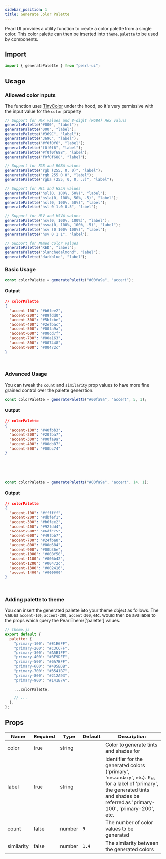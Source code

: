 ```yaml
---
sidebar_position: 1
title: Generate Color Palette
---
```


Pearl UI provides a utility function to create a color palette from a single color. This color palette can then be inserted into `theme.palette` to be used by components.

## Import

```js
import { generatePalette } from "pearl-ui";
```

## Usage

### Allowed color inputs

The function uses [TinyColor](https://github.com/bgrins/TinyColor) under the hood, so it's very permissive with the input value for the `color` property

```js
// Support for Hex values and 8-digit (RGBA) Hex values
generatePalette("#000", "label");
generatePalette("000", "label");
generatePalette("#369C", "label");
generatePalette("369C", "label");
generatePalette("#f0f0f6", "label");
generatePalette("f0f0f6", "label");
generatePalette("#f0f0f688", "label");
generatePalette("f0f0f688", "label");

// Support for RGB and RGBA values
generatePalette("rgb (255, 0, 0)", "label");
generatePalette("rgb 255 0 0", "label");
generatePalette("rgba (255, 0, 0, .5)", "label");

// Support for HSL and HSLA values
generatePalette("hsl(0, 100%, 50%)", "label");
generatePalette("hsla(0, 100%, 50%, .5)", "label");
generatePalette("hsl(0, 100%, 50%)", "label");
generatePalette("hsl 0 1.0 0.5", "label");

// Support for HSV and HSVA values
generatePalette("hsv(0, 100%, 100%)", "label");
generatePalette("hsva(0, 100%, 100%, .5)", "label");
generatePalette("hsv (0 100% 100%)", "label");
generatePalette("hsv 0 1 1", "label");

// Support for Named color values
generatePalette("RED", "label");
generatePalette("blanchedalmond", "label");
generatePalette("darkblue", "label");
```


### Basic Usage

```js
const colorPalette = generatePalette("#00fa9a", "accent");
```

#### Output

```json
// colorPalette
{
  "accent-100": "#b6fee2",
  "accent-200": "#89fdd0",
  "accent-300": "#5bfcbe",
  "accent-400": "#2efbac",
  "accent-500": "#00fa9a",
  "accent-600": "#00cd7f",
  "accent-700": "#00a163",
  "accent-800": "#007448",
  "accent-900": "#00472c"
}
```

<br />

<div style={{ display: "flex", flexDirection: "row", flexWrap: "wrap" }}>
  <PaletteColor colorName="Accent 100" colorValue="#b6fee2" />
  <PaletteColor colorName="Accent 200" colorValue="#89fdd0" />
  <PaletteColor colorName="Accent 300" colorValue="#5bfcbe" />
  <PaletteColor colorName="Accent 400" colorValue="#2efbac" />
  <PaletteColor colorName="Accent 500" colorValue="#00fa9a" />
  <PaletteColor colorName="Accent 600" colorValue="#00cd7f" />
  <PaletteColor colorName="Accent 700" colorValue="#00a163" />
  <PaletteColor colorName="Accent 800" colorValue="#007448" />
  <PaletteColor colorName="Accent 900" colorValue="#00472c" />
</div>

### Advanced Usage

You can tweak the `count` and `similarity` prop values to have more fine grained control over the palette generation.

```js
const colorPalette = generatePalette("#00fa9a", "accent", 5, 1);
```

#### Output

```json
// colorPalette
{
  "accent-100": "#40fbb3",
  "accent-200": "#20fba7",
  "accent-300": "#00fa9a",
  "accent-400": "#00db87",
  "accent-500": "#00bc74"
}
```

<br />

<div style={{ display: "flex", flexDirection: "row", flexWrap: "wrap" }}>
  <PaletteColor colorName="Accent 100" colorValue="#40fbb3" />
  <PaletteColor colorName="Accent 200" colorValue="#20fba7" />
  <PaletteColor colorName="Accent 300" colorValue="#00fa9a" />
  <PaletteColor colorName="Accent 400" colorValue="#00db87" />
  <PaletteColor colorName="Accent 500" colorValue="#00bc74" />
</div>

<br />
<br />

```js
const colorPalette = generatePalette("#00fa9a", "accent", 14, 1);
```

#### Output

```json
// colorPalette
{
  "accent-100": "#ffffff",
  "accent-200": "#dbfef1",
  "accent-300": "#b6fee2",
  "accent-400": "#92fdd4",
  "accent-500": "#6dfcc5",
  "accent-600": "#49fbb7",
  "accent-700": "#24fba8",
  "accent-800": "#00d684",
  "accent-900": "#00b36e",
  "accent-1000": "#008f58",
  "accent-1100": "#006b42",
  "accent-1200": "#00472c",
  "accent-1300": "#002416",
  "accent-1400": "#000000"
}
```

<br />

<div style={{ display: "flex", flexDirection: "row", flexWrap: "wrap" }}>
  <PaletteColor
    colorName="Accent 100"
    colorValue="#ffffff"
    border="1px solid #E4E9F2"
  />
  <PaletteColor colorName="Accent 200" colorValue="#dbfef1" />
  <PaletteColor colorName="Accent 300" colorValue="#b6fee2" />
  <PaletteColor colorName="Accent 400" colorValue="#92fdd4" />
  <PaletteColor colorName="Accent 500" colorValue="#6dfcc5" />
  <PaletteColor colorName="Accent 600" colorValue="#49fbb7" />
  <PaletteColor colorName="Accent 700" colorValue="#24fba8" />
  <PaletteColor colorName="Accent 800" colorValue="#00d684" />
  <PaletteColor colorName="Accent 900" colorValue="#00b36e" />
  <PaletteColor colorName="Accent 1000" colorValue="#008f58" />
  <PaletteColor colorName="Accent 1100" colorValue="#006b42" />
  <PaletteColor colorName="Accent 1200" colorValue="#00472c" />
  <PaletteColor colorName="Accent 1300" colorValue="#002416" />
  <PaletteColor colorName="Accent 1400" colorValue="#000000" />
</div>

### Adding palette to theme

You can insert the generated palette into your theme object as follows. The values `accent-100`, `accent-200`, `accent-300`, etc. would then be available to the props which query the <t>PearlTheme['palette']</t> values.

```js
// theme.js
export default {
  palette: {
    "primary-100": "#E1E6FF",
    "primary-200": "#C3CCFF",
    "primary-300": "#A5B1FF",
    "primary-400": "#8F9DFF",
    "primary-500": "#6A7BFF",
    "primary-600": "#4D5BDB",
    "primary-700": "#3541B7",
    "primary-800": "#212A93",
    "primary-900": "#141B7A",

    ...colorPalette,

    // ...
  },
};
```

## Props

| Name       | Required | Type          | Default | Description                                                                                                                                                                       |
| ---------- | -------- | ------------- | ------- | --------------------------------------------------------------------------------------------------------------------------------------------------------------------------------- |
| color      | true     | <t>string</t> |         | Color to generate tints and shades for                                                                                                                                            |
| label      | true     | <t>string</t> |         | Identifier for the generated colors ('primary', 'secondary', etc). Eg, for a label of 'primary', the generated tints and shades be referred as 'primary-100', 'primary-200', etc. |
| count      | false    | <t>number</t> | `9`     | The number of color values to be generated                                                                                                                                        |
| similarity | false    | <t>number</t> | `1.4`   | The similarity between the generated colors                                                                                                                                       |
